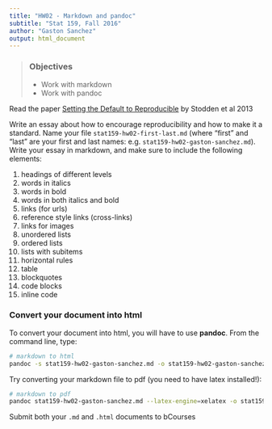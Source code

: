 ```yaml
---
title: "HW02 - Markdown and pandoc"
subtitle: "Stat 159, Fall 2016"
author: "Gaston Sanchez"
output: html_document
---
```


> ### Objectives
>
> - Work with markdown
> - Work with pandoc


Read the paper 
[Setting the Default to Reproducible](http://stodden.net/icerm_report.pdf) 
by Stodden et al 2013


Write an essay about how to encourage reproducibility and how to make it a standard. 
Name your file `stat159-hw02-first-last.md` (where "first" and "last" are
your first and last names: e.g. `stat159-hw02-gaston-sanchez.md`). 
Write your essay in markdown, and make sure to include the following elements:

1. headings of different levels
2. words in italics
3. words in bold
4. words in both italics and bold
5. links (for urls)
6. reference style links (cross-links)
7. links for images
8. unordered lists
9. ordered lists
10. lists with subitems
11. horizontal rules 
12. table
13. blockquotes
14. code blocks
15. inline code


### Convert your document into html

To convert your document into html, you will have to use __pandoc__.
From the command line, type:
```bash
# markdown to html
pandoc -s stat159-hw02-gaston-sanchez.md -o stat159-hw02-gaston-sanchez.html
```

Try converting your markdown file to pdf (you need to have latex installed!):
```bash
# markdown to pdf
pandoc stat159-hw02-gaston-sanchez.md --latex-engine=xelatex -o stat159-hw02-gaston-sanchez.pdf
```

Submit both your `.md` and `.html` documents to bCourses
